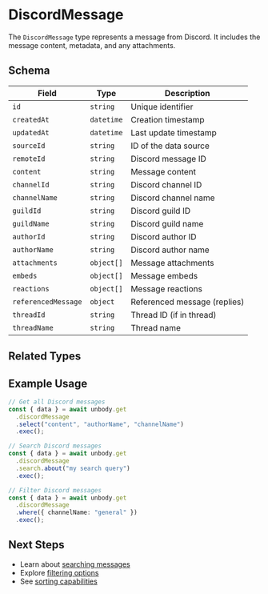 
# DiscordMessage

The `DiscordMessage` type represents a message from Discord. It includes the message content, metadata, and any attachments.

## Schema

| Field | Type | Description |
| --- | --- | --- |
| `id` | `string` | Unique identifier |
| `createdAt` | `datetime` | Creation timestamp |
| `updatedAt` | `datetime` | Last update timestamp |
| `sourceId` | `string` | ID of the data source |
| `remoteId` | `string` | Discord message ID |
| `content` | `string` | Message content |
| `channelId` | `string` | Discord channel ID |
| `channelName` | `string` | Discord channel name |
| `guildId` | `string` | Discord guild ID |
| `guildName` | `string` | Discord guild name |
| `authorId` | `string` | Discord author ID |
| `authorName` | `string` | Discord author name |
| `attachments` | `object[]` | Message attachments |
| `embeds` | `object[]` | Message embeds |
| `reactions` | `object[]` | Message reactions |
| `referencedMessage` | `object` | Referenced message (replies) |
| `threadId` | `string` | Thread ID (if in thread) |
| `threadName` | `string` | Thread name |

## Related Types

<PageItems>
  <PageThumbnail
    title="TextBlock"
    description="Text content from the message"
    link="/content-api/data-types/textblock"
  />
  <PageThumbnail
    title="ImageBlock"
    description="Images from attachments"
    link="/content-api/data-types/imageblock"
  />
</PageItems>

## Example Usage

```typescript copy
// Get all Discord messages
const { data } = await unbody.get
  .discordMessage
  .select("content", "authorName", "channelName")
  .exec();

// Search Discord messages
const { data } = await unbody.get
  .discordMessage
  .search.about("my search query")
  .exec();

// Filter Discord messages
const { data } = await unbody.get
  .discordMessage
  .where({ channelName: "general" })
  .exec();
```

## Next Steps

- Learn about [searching messages](/content-api/search)
- Explore [filtering options](/content-api/filters)
- See [sorting capabilities](/content-api/sorting)
